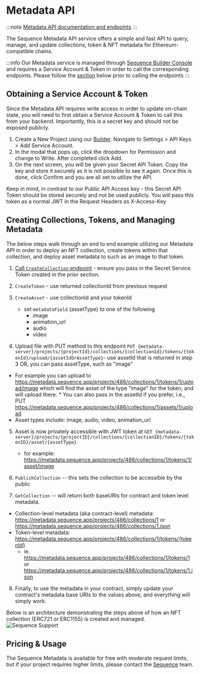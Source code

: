 # Metadata API

:::note
[Metadata API documentation and endpoints](https://0xsequence.redoc.ly/tag/metadata)
:::

The Sequence Metadata API service offers a simple and fast API to query, manage, and update collections, token & NFT metadata for Ethereum-compatible chains.

:::info
Our Metadata service is managed through [Sequence Builder Console](HTTPS://SEQUENCE.BUILD) and requires a Service Account & Token in order to call the corresponding endpoints. Please follow the [section](/api/metadata#obtaining-a-service-account--token) below prior to calling the endpoints
:::

## Obtaining a Service Account & Token
Since the Metadata API requires write access in order to update on-chain state, you will need to first obtain a Service Account & Token to call this from your backend. Importantly, this is a secret key and should not be exposed publicly.

1. Create a New Project using our [Builder](https://sequence.build). Navigate to Settings > API Keys > Add Service Account.
2. In the modal that pops up, click the dropdown for Permission and change to Write. After completed click Add.
3. On the next screen, you will be given your Secret API Token. Copy the key and store it securely as it is not possible to see it again. Once this is done, click Confirm and you are all set to utilize the API.

Keep in mind, in contrast to our Public API Access key - this Secret API Token should be stored securely and not be used publicly. You will pass this token as a normal JWT in the Request Headers as X-Access-Key


## Creating Collections, Tokens, and Managing Metadata
The below steps walk through an end to end example utilizing our Metadata API in order to deploy an NFT collection, create tokens within that collection, and deploy asset metadata to such as an image to that token.

1. [Call `CreateCollection` endpoint](https://0xsequence.redoc.ly/tag/metadata#operation/metadata-CreateCollection) - ensure you pass in the Secret Service Token created in the prior section.

2. `CreateToken` - use returned collectionId from previous request

3. `CreateAsset` - use collectionId and your tokenId
   - set `metadataField` (assetType) to one of the following
     - image
     - animation_url
     - audio
     - video

4. Upload file with PUT method to this endpoint `PUT {metadata-server}/projects/{projectId}/collections/{collectionId}/tokens/{tokenId}/upload/{assetIdOrAssetType}`- use assetId that is returned in step 3 OR, you can pass assetType, such as "image"
  * For example you can upload to https://metadata.sequence.app/projects/486/collections/1/tokens/1/upload/image which will find the asset of the type "image" for the token, and will upload there.
        * You can also pass in the assetId if you prefer, i.e., PUT https://metadata.sequence.app/projects/486/collections/1/assets/1/upload
  * Asset types include: image, audio, video, animation_url

5. Asset is now privately accessible with JWT token at `GET {metadata-server}/projects/{projectID}/collections/{collectionID}/tokens/{tokenID}/asset/{assetType}`
   - for example: https://metadata.sequence.app/projects/486/collections/1/tokens/1/asset/image

6. `PublishCollection` -- this sets the collection to be accessible by the public

7. `GetCollection` -- will return both baseURIs for contract and token level metadata.

  * Collection-level metadata (aka contract-level) metadata: https://metadata.sequence.app/projects/486/collections/1 or https://metadata.sequence.app/projects/486/collections/1.json
  * Token-level metadata: https://metadata.sequence.app/projects/486/collections/1/tokens/{tokenId}
    * ie. https://metadata.sequence.app/projects/486/collections/1/tokens/1 or https://metadata.sequence.app/projects/486/collections/1/tokens/1.json

8. Finally, to use the metadata in your contract, simply update your contract's metadata base URIs to the values above, and everything will simply work.

Below is an architecture demonstrating the steps above of how an NFT collection (ERC721 or ERC1155) is created and managed.
![Sequence Support](/img/metadata/metadata_api_architecture.png)

## Pricing & Usage

The Sequence Metadata is available for free with moderate request limits, but if your project requires higher limits, please contact the [Sequence](https://sequence.xyz) team.
